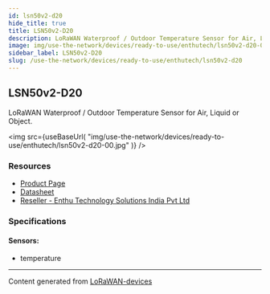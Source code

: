 ```yaml
---
id: lsn50v2-d20
hide_title: true
title: LSN50v2-D20
description: LoRaWAN Waterproof / Outdoor Temperature Sensor for Air, Liquid or Object.
image: img/use-the-network/devices/ready-to-use/enthutech/lsn50v2-d20-00.jpg
sidebar_label: LSN50v2-D20
slug: /use-the-network/devices/ready-to-use/enthutech/lsn50v2-d20
---
```



## LSN50v2-D20

LoRaWAN Waterproof / Outdoor Temperature Sensor for Air, Liquid or Object.

<img
src={useBaseUrl(
"img/use-the-network/devices/ready-to-use/enthutech/lsn50v2-d20-00.jpg"
)}
/>

### Resources

- [Product Page](http://www.dragino.com/products/lora-lorawan-end-node/item/168-lsn50v2-d20.html)
- [Datasheet](http://www.dragino.com/products/lora-lorawan-end-node/item/168-lsn50v2-d20.html)
- [Reseller - Enthu Technology Solutions India Pvt Ltd](https://www.enthutech.in/zh_HK/shop/category/lora-devices-2)

### Specifications

#### Sensors:
- temperature



---
Content generated from [LoRaWAN-devices](https://github.com/TheThingsNetwork/lorawan-devices)